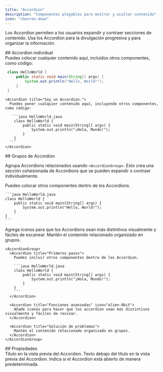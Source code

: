 ```yaml
---
title: "Accordion"
description: "Componentes plegables para mostrar y ocultar contenido"
icon: "chevron-down"
---
```



Los Accordion permiten a los usuarios expandir y contraer secciones de contenido. Usa los Accordion para la divulgación progresiva y para organizar la información.


<div id="single-accordion">
  ## Accordion individual
</div>

<Accordion title="Soy un Accordion.">
  Puedes colocar cualquier contenido aquí, incluidos otros componentes, como código:

  ```java HelloWorld.java
   class HelloWorld {
       public static void main(String[] args) {
           System.out.println("Hello, World!");
       }
   }
  ```
</Accordion>

````mdx Accordion example
<Accordion title="Soy un Accordion.">
  Puedes poner cualquier contenido aquí, incluyendo otros componentes, como código:

   ```java HelloWorld.java
    class HelloWorld {
        public static void main(String[] args) {
            System.out.println("¡Hola, Mundo!");
        }
    }
  ```
</Accordion>
````


<div id="accordion-groups">
  ## Grupos de Accordion
</div>

Agrupa Accordions relacionados usando `<AccordionGroup>`. Esto crea una sección cohesionada de Accordions que se pueden expandir o contraer individualmente.

<AccordionGroup>
  <Accordion title="Primeros pasos">
    Puedes colocar otros componentes dentro de los Accordions.

    ```java HelloWorld.java
    class HelloWorld {
        public static void main(String[] args) {
            System.out.println("Hello, World!");
        }
    }
    ```
  </Accordion>

  <Accordion title="Funciones avanzadas" icon="bot">
    Agrega iconos para que los Accordions sean más distintivos visualmente y fáciles de escanear.
  </Accordion>

  <Accordion title="Solución de problemas">
    Mantén el contenido relacionado organizado en grupos.
  </Accordion>
</AccordionGroup>

````mdx Accordion Group Example
<AccordionGroup>
  <Accordion title="Primeros pasos">
    Puedes incluir otros componentes dentro de los Accordion.

    ```java HelloWorld.java
    class HelloWorld {
        public static void main(String[] args) {
            System.out.println("¡Hola, Mundo!");
        }
    }
    ```
  </Accordion>

  <Accordion title="Funciones avanzadas" icon="alien-8bit">
    Añade iconos para hacer que los accordion sean más distintivos visualmente y fáciles de revisar.
  </Accordion>

  <Accordion title="Solución de problemas">
    Mantén el contenido relacionado organizado en grupos.
  </Accordion>
</AccordionGroup>
````


<div id="properties">
  ## Propiedades
</div>

<ResponseField name="title" type="string" required>
  Título en la vista previa del Accordion.
</ResponseField>

<ResponseField name="description" type="string">
  Texto debajo del título en la vista previa del Accordion.
</ResponseField>

<ResponseField name="defaultOpen" type="boolean" default="false">
  Indica si el Accordion está abierto de manera predeterminada.
</ResponseField>

<IconsOptional />
